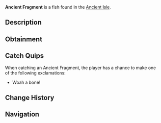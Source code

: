 {{FishInfobox
|image          = Ancient Fragment.png
|rarity         = Fragment
|sea            = First Sea
|location       = [[Ancient Isle]]
|sublocation    = 
|sources        = Fishing Rod
|radar_location = 
|xp             = 80
|weather        = 
|time           = 
|season         = 
|bait           = 
|base_weight    = 0.1
|base_value     = 500
|weight_range   = 0
|base_chance    = 0.01
|base_resil     = 100
}}
'''Ancient Fragment''' is a {{Rarity|Fragment}} fish found in the [[Ancient Isle]].

== Description ==
{{Description|A magical stone with an etching representing a mystical sea creature lost in time.|Bestiary Entry}}

== Obtainment ==
{{Description|Found in the oceans of Ancient Isles...|Bestiary Hint}}
{{Fish Availability|
Ancient Isle/Surrounding Ocean
|top_rods      = 
Great Rod of Oscar\28610.65\84776.83;
Astralhook Rod\26412.92\86008.2;
Ethereal Prism Rod\26263.99\86181.23;
Leviathan's Fang Rod\25812.38\100800.51;
Seraphic Rod\25092.47\86547.09;
Lucky Rod\17620.2\129873.01;
Resourceful Rod\21583.97\88297.48;
Flimsy Rod\15131.29\119580.53;
Firefly Rod\25040.91\162311.79;
Fast Rod\20807.03\150954.75;
Adventurer's Rod\21862.94\141286.65;
Frog Rod\23471.24\130818.74;
Training Rod\15036.04\90323.52;
No-Life Rod\24297.7\89987.98;
Challenger's Rod\23615.48\86138.84;
Rod Of The Forgotten Fang\23486.82\85521.54;
Free Spirit Rod\23454.74\104018.7;
Blazebringer Rod\22089.43\92346.37;
Rod Of The Depths\21147.68\80410.08;
Rod Of The Exalted One\20949.08\82432.51;
Zeus Rod\20354.67\80076.28;
Verdant Shear Rod\20350.01\86276.88;
Trident Rod\19829.62\99557.71;
Depthseeker Rod\18157.69\72921.6;
Avalanche Rod\16433.33\66300.61;
Volcanic Rod\15872.1\63326.29;
Steady Rod\6011.82\24586.82
|recommended   = Ethereal Prism Rod
}}

== Catch Quips ==
When catching an Ancient Fragment, the player has a chance to make one of the following exclamations:
* Woah a bone!

== Change History ==
{{Change History|{{subst:Current Version}}}}

== Navigation ==
{{Fish Navbox|Ancient Isle}}